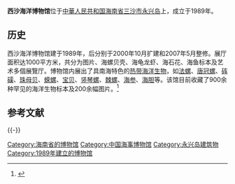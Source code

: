 '''西沙海洋博物馆'''位于[[中華人民共和国|中華人民共和国]][[海南省|海南省]][[三沙市|三沙市]][[永兴岛|永兴岛]]上，成立于1989年。

==历史==
西沙海洋博物馆建于1989年，后分别于2000年10月扩建和2007年5月整修。展厅面积达1000平方米，共分为图片、海螺贝壳、海龟龙虾、海石花、海鱼标本及艺术多個展覽厅。博物馆内展出了具南海特色的[[热带海洋生物|热带海洋生物]]，如[[法螺|法螺]]、[[唐冠螺|唐冠螺]]、[[砗磲|砗磲]]、[[珠母贝|珠母贝]]、[[蝾螺属|蝾螺]]、[[宝贝|宝贝]]、[[竖琴螺|竖琴螺]]、[[棘螺|棘螺]]、[[海参|海参]]、[[海胆|海胆]]等。该馆目前收藏了900余种罕见的海洋生物标本及200余幅图片。<ref>{{Cite web |url= http://news.163.com/11/0412/17/71F5C8QF00014JB6.html |title= 走进西沙海洋博物馆 900余罕见标本一览无余 |date= 2011年4月12日 |publisher= 《[[人民网|人民网]]》 |language= 中文 |accessdate= 2011年4月12日 |quote=  }}{{Dead link|date=2020年1月 |bot=InternetArchiveBot |fix-attempted=yes }}</ref>

== 参考文献 ==
{{Reflist}}

{{-}}

{{永兴岛}}
[[Category:海南省的博物馆|Category:海南省的博物馆]]
[[Category:中国海事博物馆|Category:中国海事博物馆]]
[[Category:永兴岛建筑物|Category:永兴岛建筑物]]
[[Category:1989年建立的博物馆|Category:1989年建立的博物馆]]